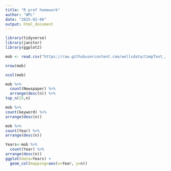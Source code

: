 ```yaml
---
title: "R prof homework"
author: "WPL"
date: "2025-02-06"
output: html_document
---
```

```r
library(tidyverse)
library(janitor)
library(ggplot2)
```


```r
mob <- read.csv("https://raw.githubusercontent.com/wellsdata/CompText_Jour/main/data/mob_analysis_data.csv")
```

```r
nrow(mob)
```
```r
ncol(mob)
```

```r
mob %>% 
  count(Newspaper) %>% 
  arrange(desc(n)) %>% 
top_n(15,n)

```

```r
mob %>% 
count(keyword) %>% 
arrange(desc(n))
```
```r
mob %>% 
count(Year) %>% 
arrange(desc(n))
```

```r
Years<-mob %>% 
  count(Year) %>% 
arrange(desc(n))
ggplot(data=Years) +
  geom_col(mapping=aes(x=Year, y=n)) 
```

